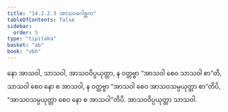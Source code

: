 ```yaml
---
title: "14.2.2.3 အာသဝဂေါစ္ဆက"
tableOfContents: false
sidebar:
  order: 5
type: "tipitaka"
basket: "ab"
book: "vbh"
---
```



<DynamicBreadcrumb />

<Paragraph number="2112" book="vbh">
နော အာသဝါ, သာသဝါ, အာသဝဝိပ္ပယုတ္တာ, န ဝတ္တဗ္ဗာ “အာသဝါ စေဝ သာသဝါ စာ”တိ, သာသဝါ စေဝ နော စ အာသဝါ, န ဝတ္တဗ္ဗာ “အာသဝါ စေဝ အာသဝသမ္ပယုတ္တာ စာ”တိပိ, “အာသဝသမ္ပယုတ္တာ စေဝ နော စ အာသဝါ”တိပိ. အာသဝဝိပ္ပယုတ္တာ သာသဝါ.
</Paragraph>